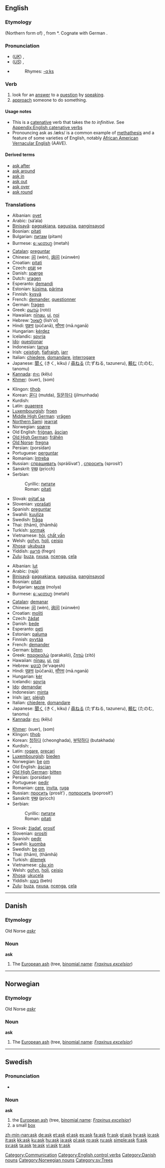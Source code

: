 {{see|Ask}}
==English==
{{rank|earth|live|hard|408|ask|question|doubt|around}}

===Etymology===
(Northern form of) {{OE.}} {{term|ascian|āscian}}, from {{PG.}} *{{term||aiskōjan}}.  Cognate with German {{term|heischen}}.

===Pronunciation===
* (''[[Received Pronunciation|UK]]'') {{IPA|/ɑːsk/}}, {{SAMPA|/A:sk/}}
* (''[[General American|US]]'') {{IPA|/æsk/}}, {{SAMPA|/{sk/}}
* {{audio|en-us-ask.ogg|Audio (US)}}
*: Rhymes: [[Rhymes:English:-ɑːks|-ɑːks]]

===Verb===
{{en-verb}}

# look for an [[answer]] to a [[question]] by [[speak]]ing.
# [[approach]] someone to do something.

====Usage notes====
* This is a [[catenative]] verb that takes the ''to infinitive''. See [[Appendix:English catenative verbs]]
* Pronouncing ask as /æks/ is a common example of [[methathesis]] and a feature of some varieties of English, notably [[African American Vernacular English]] (AAVE).

====Derived terms====
* [[ask after]]
* [[ask around]]
* [[ask in]]
* [[ask out]]
* [[ask over]]
* [[ask round]]

===Translations===
{{rfc-level|Translations at L3+ (AutoFormat would have corrected level of Translations)}}
{{trans-top|request an answer}}
*Albanian: [[pyet]]
*Arabic: {{ARchar|[[سأل]]}} (sá’ala)
*[[Binisayâ]]: [[pagpakiana]], [[pagusisa]], [[panginsayod]]
*Bosnian: [[pitati#Bosnian|pitati]]
*Bulgarian: [[питам]] (pitam)
*Burmese: [[ေမးတဟ္]] (metah)
*[[Catalan]]: [[preguntar]]
*Chinese: [[问]] (wèn), [[询问]] (xúnwèn)
*Croatian: [[pitati#Croatian|pitati]]
*Czech: [[ptát]] se
*Danish: [[spørge]]
*Dutch: [[vragen]]
*Esperanto: [[demandi]]
*Estonian: [[küsima]], [[pärima]]
*Finnish: [[kysyä]]
*French: [[demander]], [[questionner]]
*German: [[fragen]]
*Greek: [[ρωτώ]] (rotó)
*Hawaiian: [[nīnau]], [[ui]], [[noi]]
*Hebrew: [[לשאול]] (lish'ol)
*Hindi: [[पूछना]] (pūčanā), [[माँगना]] (mā.nganā)
*Hungarian: [[kérdez]]
*Icelandic: [[spyrja]]
*[[Ido]]: [[questionar]]
*Indonesian: [[tanya]]
*Irish: [[ceistigh]], [[fiafraigh]], [[iarr]]
*Italian: [[chiedere]], [[domandare]], [[interrogare]]
*Japanese: [[聞く]] (きく, kiku) / [[尋ねる]] (たずねる, tazuneru), [[頼む]] (たのむ, tanomu)
*[[Kannada]]: [[ಕೇಳು]] (kēḷu)
*[[Khmer]]: {{KMchar|[[សួរ]]}} (suer), {{KMchar|[[សុំ]]}} (som)
{{trans-mid}}
*Klingon: [[tlhob]]
*Korean: [[묻다]] (mutda), [[질문하다]] (jilmunhada)
*Kurdish: {{KUchar|[[پرسین]]}}
*Latin: [[quaerere]]
*[[Luxembourgish]]: [[froen]]
*[[Middle High German]]: [[vrâgen]]
*[[Northern Sami]]: [[jearrat]]
*Norwegian: [[spørre]]
*Old English: [[frignan|friġnan]], [[ascian|āscian]]
*[[Old High German]]: [[frâhên]]
*[[Old Norse]]: [[fregna]]
*Persian: {{FAchar|[[پرسیدن]]}} (porsidan)
*Portuguese: [[perguntar]]
*Romanian: [[întreba]]
*Russian: [[спрашивать]] (sprášivat’) {{impf}}, [[спросить]] (sprosít’) {{pf}}
*Sanskrit: [[पृच्छ्]] (pṛicch)
*Serbian:
*: Cyrillic: [[питати#Serbian|питати]]
*: Roman: [[pitati#Serbian|pitati]]
*Slovak: [[pýtať sa]]
*Slovenian: [[vprašati]]
*Spanish: [[preguntar]]
*Swahili: [[kuuliza]]
*Swedish: [[fråga]]
*Thai: {{THchar|[[ถาม]]}} (thām), {{THchar|[[ถามหา]]}} (thāmhā)
*Turkish: [[sormak]]
*Vietnamese: [[hỏi]], [[chất vấn]]
*Welsh: [[gofyn]], [[holi]], [[ceisio]]
*[[Xhosa]]: [[ukubuza]]
*Yiddish: [[פֿרעגן]] (fregn)
*[[Zulu]]: [[buza]], [[nxusa]], [[ncenga]], [[cela]]
{{trans-bottom}}

{{trans-top|make a request}}
*Albanian: [[lut]]
*Arabic: {{ARchar|[[رجا]]}} (rajā)
*[[Binisayâ]]: [[pagpakiana]], [[pagusisa]], [[panginsayod]]
*Bosnian: [[pitati#Bosnian|pitati]]
*Bulgarian: [[моля]] (molya)
*Burmese: [[ေမးတဟ္]] (metah)
*[[Catalan]]: [[demanar]]
*Chinese: [[问]] (wèn), [[询问]] (xúnwèn)
*Croatian: [[moliti]]
*Czech: [[žádat]]
*Danish: [[bede]]
*Esperanto: [[peti]]
*Estonian: [[paluma]]
*Finnish: [[pyytää]]
*French: [[demander]]
*German: [[bitten]]
*Greek: [[παρακαλώ]] (parakaló), [[ζητώ]] (zitó)
*Hawaiian: [[nīnau]], [[ui]], [[noi]]
*Hebrew: [[לבקש]] (le'vaqesh)
*Hindi: [[पूछना]] (pūčanā), [[माँगना]] (mā.nganā)
*Hungarian: [[kér]]
*Icelandic: [[spyrja]]
*[[Ido]]: [[demandar]]
*Indonesian: [[minta]]
*Irish: [[iarr]], [[pléigh]]
*Italian: [[chiedere]], [[domandare]]
*Japanese: [[聞く]] (きく, kiku) / [[尋ねる]] (たずねる, tazuneru), [[頼む]] (たのむ, tanomu)
*[[Kannada]]: [[ಕೇಳು]] (kēḷu)
{{trans-mid}}
*[[Khmer]]: {{KMchar|[[សួរ]]}} (suer), {{KMchar|[[សុំ]]}} (som)
*Klingon: [[tlhob]]
*Korean: [[청하다]] (cheonghada), [[부탁하다]] (butakhada)
*Kurdish: {{KUchar|[[پرسین]]}}, {{KUchar|[[داواکردن]]}}
*Latin: [[rogare]], [[precari]]
*[[Luxembourgish]]: [[bieden]]
*Norwegian: [[be]] [[om]]
*Old English: [[ascian|āscian]]
*[[Old High German]]: [[bitten]]
*Persian: {{FAchar|[[پرسیدن]]}} (porsidan)
*Portuguese: [[pedir]]
*Romanian: [[cere]], [[invita]], [[ruga]]
*Russian: [[просить]] (prosít’) {{impf}}, [[попросить]] (poprosít’) {{pf}}
*Sanskrit: [[पृच्छ्]] (pṛicch)
*Serbian:
*: Cyrillic: [[питати#Serbian|питати]]
*: Roman: [[pitati#Serbian|pitati]]
*Slovak: [[žiadať]], [[prosiť]]
*Slovenian: [[prositi]]
*Spanish: [[pedir]]
*Swahili: [[kuomba]]
*Swedish: [[be]] [[om]]
*Thai: {{THchar|[[ถาม]]}} (thām), {{THchar|[[ถามหา]]}} (thāmhā)
*Turkish: [[dilemek]]
*Vietnamese: [[cầu xin]]
*Welsh: [[gofyn]], [[holi]], [[ceisio]]
*[[Xhosa]]: [[ukucela]]
*Yiddish: [[בעטן]] (betn)
*[[Zulu]]: [[buza]], [[nxusa]], [[ncenga]], [[cela]]
{{trans-bottom}}

[[Category:Communication]]
[[Category:English control verbs]]

----

==Danish==

===Etymology===
Old Norse ''[[askr]]''

===Noun===
'''ask'''

# The [[European ash]] (tree, [[binomial name]]: ''[[Fraxinus excelsior]]'')

[[Category:Danish nouns]]

----

==Norwegian==

===Etymology===
Old Norse ''[[askr]]''
{{sv-noun|gender=Common|ask|asken|asker|askene|askens|askens|askers|askenes}}

===Noun===
'''ask'''

# The [[European ash]] (tree, [[binomial name]]: ''[[Fraxinus excelsior]]'')

[[Category:Norwegian nouns]]

----

==Swedish==
{{sv-noun|gender=Common|ask|asken|askar|askarna|asks|askens|askars|askarnas}}

===Pronunciation===
*{{audio|Sv-ask.ogg|audio}}

===Noun===
'''ask'''

# the [[European ash]] (tree, [[binomial name]]: ''[[Fraxinus excelsior]]'')
# a small [[box]]

[[Category:sv:Trees]]

[[zh-min-nan:ask]]
[[de:ask]]
[[et:ask]]
[[el:ask]]
[[es:ask]]
[[fa:ask]]
[[fr:ask]]
[[gl:ask]]
[[hy:ask]]
[[io:ask]]
[[it:ask]]
[[kk:ask]]
[[ku:ask]]
[[hu:ask]]
[[ja:ask]]
[[pl:ask]]
[[ro:ask]]
[[ru:ask]]
[[simple:ask]]
[[fi:ask]]
[[sv:ask]]
[[ta:ask]]
[[te:ask]]
[[vi:ask]]
[[tr:ask]]